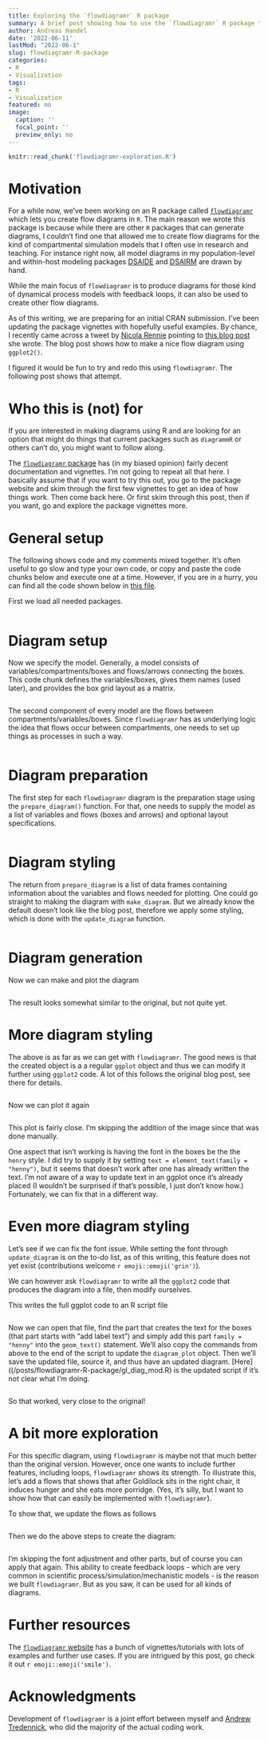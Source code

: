 ```yaml
---
title: Exploring the `flowdiagramr` R package  
summary: A brief post showing how to use the `flowdiagramr` R package to make flowcharts.
author: Andreas Handel
date: '2022-06-11'
lastMod: "2022-06-1"
slug: flowdiagramr-R-package
categories: 
- R
- Visualization
tags: 
- R
- Visualization
featured: no
image:
  caption: ''
  focal_point: ''
  preview_only: no
---
```




```r
knitr::read_chunk('flowdiagramr-exploration.R')
```


# Motivation

For a while now, we've been working on an R package called [`flowdiagramr`](https://andreashandel.github.io/flowdiagramr/) which lets you create flow diagrams in `R`. The main reason we wrote this package is because while there are other `R` packages that can generate diagrams, I couldn't find one that allowed me to create flow diagrams for the kind of compartmental simulation models that I often use in research and teaching. For instance right now, all model diagrams in my population-level and within-host modeling packages [DSAIDE](https://ahgroup.github.io/DSAIDE/) and [DSAIRM](https://ahgroup.github.io/DSAIRM/) are drawn by hand.

While the main focus of `flowdiagramr` is to produce diagrams for those kind of dynamical process models with feedback loops, it can also be used to create other flow diagrams.

As of this writing, we are preparing for an initial CRAN submission. I've been updating the package vignettes with hopefully useful examples. By chance, I recently came across a tweet by [Nicola Rennie](https://nrennie.rbind.io/) pointing to [this blog post](https://nrennie.rbind.io/blog/2022-06-06-creating-flowcharts-with-ggplot2/) she wrote. The blog post shows how to make a nice flow diagram using `ggplot2()`. 

I figured it would be fun to try and redo this using `flowdiagramr`. The following post shows that attempt.


# Who this is (not) for

If you are interested in making diagrams using R and are looking for an option that might do things that current packages such as `diagrammR` or others can't do, you might want to follow along. 

The [`flowdiagramr` package](https://andreashandel.github.io/flowdiagramr/) has (in my biased opinion) fairly decent documentation and vignettes. I'm not going to repeat all that here. I basically assume that if you want to try this out, you go to the package website and skim through the first few vignettes to get an idea of how things work. Then come back here. Or first skim through this post, then if you want, go and explore the package vignettes more.


# General setup

The following shows code and my comments mixed together. It's often useful to go slow and type your own code, or copy and paste the code chunks below and execute one at a time. However, if you are in a hurry, you can find all the code shown below in [this file](/posts/flowdiagramr-R-package/flowdiagramr-exploration.R).


First we load all needed packages.

```r
```


# Diagram setup

Now we specify the model. Generally, a model consists of variables/compartments/boxes and flows/arrows connecting the boxes. 
This code chunk defines the variables/boxes, gives them names (used later), and provides the box grid layout as a matrix.

```r
```

The second component of every model are the flows between compartments/variables/boxes. Since `flowdiagramr` has as underlying logic the idea that flows occur between compartments, one needs to set up things as processes in such a way.


```r
```


# Diagram preparation

The first step for each `flowdiagramr` diagram is the preparation stage using the `prepare_diagram()` function. For that, one needs to supply the model as a list of variables and flows (boxes and arrows) and optional layout specifications.


```r
```

# Diagram styling

The return from `prepare_diagram` is a list of data frames containing information about the variables and flows needed for plotting. One could go straight to making the diagram with `make_diagram`. But we already know the default doesn't look like the blog post, therefore we apply some styling, which is done with the `update_diagram` function.

```r
```


# Diagram generation

Now we can make and plot the diagram

```r
```

The result looks somewhat similar to the original, but not quite yet.


# More diagram styling

The above is as far as we can get with `flowdiagramr`. The good news is that the created object is a a regular `ggplot` object and thus we can modify it further using `ggplot2` code. A lot of this follows the original blog post, see there for details.



```r
```

Now we can plot it again

```r
```

This plot is fairly close. I'm skipping the addition of the image since that was done manually.

One aspect that isn't working is having the font in the boxes be the the `henry` style. I did try to supply it by setting `text = element_text(family = "henny")`, but it seems that doesn't work after one has already written the text. I'm not aware of a way to update text in an ggplot once it's already placed (I wouldn't be surprised if that's possible, I just don't know how.) Fortunately, we can fix that in a different way.


# Even more diagram styling

Let's see if we can fix the font issue. While setting the font through `update_diagram` is on the to-do list, as of this writing, this feature does not yet exist (contributions welcome `r emoji::emoji('grin')`).

We can however ask `flowdiagramr` to write all the `ggplot2` code that produces the diagram into a file, then modify ourselves.

This writes the full ggplot code to an R script file

```r
```

Now we can open that file, find the part that creates the text for the boxes (that part starts with "add label text") and simply add this part `family = "henny"` into the `geom_text()` statement. We'll also copy the commands from above to the end of the script to update the `diagram_plot` object. Then we'll save the updated file, source it, and thus have an updated diagram. [Here]((/posts/flowdiagramr-R-package/gl_diag_mod.R) is the updated script if it's not clear what I'm doing.


```r
```

So that worked, very close to the original!



# A bit more exploration

For this specific diagram, using `flowdiagramr` is maybe not that much better than the original version. However, once one wants to include further features, including loops, `flowdiagramr` shows its strength. To illustrate this, let's add a flows that shows that after Goldilock sits in the right chair, it induces hunger and she eats more porridge. (Yes, it's silly, but I want to show how that can easily be implemented with `flowdiagramr`). 

To show that, we update the flows as follows

```r
```


Then we do the above steps to create the diagram:

```r
```

I'm skipping the font adjustment and other parts, but of course you can apply that again. This ability to create feedback loops - which are very common in scientific process/simulation/mechanistic models - is the reason we built `flowdiagramr`. But as you saw, it can be used for all kinds of diagrams.


# Further resources

The [`flowdiagramr` website](https://andreashandel.github.io/flowdiagramr/) has a bunch of vignettes/tutorials with lots of examples and further use cases. If you are intrigued by this post, go check it out `r emoji::emoji('smile')`.


# Acknowledgments

Development of `flowdiagramr` is a joint effort between myself and [Andrew Tredennick](https://atredennick.github.io/), who did the majority of the actual coding work.

